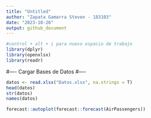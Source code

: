 ---
title: "Untitled"
author: "Zapata Gamarra Steven - 183103"
date: "2023-10-26"
output: github_document
---
```{r, message=FALSE}
#control + alt + i para nuevo espacio de trabajo
library(dplyr)
library(openxlsx)
library(readr)


```

#---- Cargar Bases de Datos #----
```{r}
datos <- read.xlsx("Datos.xlsx", na.strings = T)
head(datos)
str(datos)
names(datos)
```
```{r, echo=FALSE}
forecast::autoplot(forecast::forecast(AirPassengers))
```



